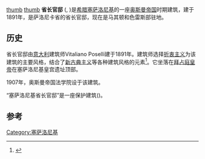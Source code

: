 [[image:Thessaloniki,_Inauguration_of_the_Konak,_1892.jpg|thumb]]
[[image:Dioikitirio_Salonica_4.jpg|thumb]]
'''省长官邸''' ({{lang-tr|Konak}}, {{lang-el|Κονάκι}})是[[希腊|希腊]][[塞萨洛尼基|塞萨洛尼基]]的一座[[奥斯曼帝国|奥斯曼帝国]]时期建筑，建于1891年，是萨洛尼卡省的省长官邸，现在是马其顿和色雷斯部驻地。

==历史==
省长官邸由[[意大利|意大利]]建筑师Vitaliano Poselli建于1891年。建筑师选择[[折衷主义|折衷主义]]为该建筑的主要风格，结合了[[新古典主义|新古典主义]]等各种​​建筑风格的元素<ref>{{cite web|url=http://www.mathra.gr/default_13.aspx |title=Tο κτίριο του Υπουργείου |publisher=Ministry of Macedonia and Thrace |accessdate=2013-08-18 |language=el |deadurl=yes |archiveurl=https://web.archive.org/web/20131123084912/http://www.mathra.gr/default_13.aspx |archivedate=2013-11-23 }}</ref>。它坐落在[[拜占庭皇帝|拜占庭皇帝]]在塞萨洛尼基皇宫遗址顶部。

1907年，奥斯曼帝国法学院设于该建筑。

“塞萨洛尼基省长官邸”是一座保护建筑({{Lang-el|Διοικητήριο Θεσσαλονίκης}})。
==参考==
{{reflist}}
{{Coord|40.640848|N|22.9448068|E|type:landmark_region:GR-12|display=title}}
[[Category:塞萨洛尼基|Category:塞萨洛尼基]]